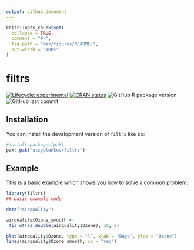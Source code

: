 ```yaml
---
output: github_document
---
```


<!-- README.md is generated from README.Rmd. Please edit that file -->

```r
knitr::opts_chunk$set(
  collapse = TRUE,
  comment = "#>",
  fig.path = "man/figures/README-",
  out.width = "100%"
)
```

# filtrs

<!-- badges: start -->
[![Lifecycle: experimental](https://img.shields.io/badge/lifecycle-experimental-orange.svg)](https://lifecycle.r-lib.org/articles/stages.html#experimental)
[![CRAN status](https://www.r-pkg.org/badges/version/filtrs)](https://CRAN.R-project.org/package=filtrs)
![GitHub R package version](https://img.shields.io/github/r-package/v/atsyplenkov/filtrs?label=github)
![GitHub last commit](https://img.shields.io/github/last-commit/atsyplenkov/filtrs)
<!-- badges: end -->

## Installation

You can install the development version of `filtrs` like so:

``` r
#install.packages(pak)
pak::pak("atsyplenkov/filtrs")
```

## Example

This is a basic example which shows you how to solve a common problem:

```r
library(filtrs)
## basic example code

data("airquality")

airquality$Ozone_smooth <- 
 fil_wt(as.double(airquality$Ozone), 10, 2)

plot(airquality$Ozone, type = "l", xlab = "Days", ylab = "Ozone")
lines(airquality$Ozone_smooth, co = "red")

```

